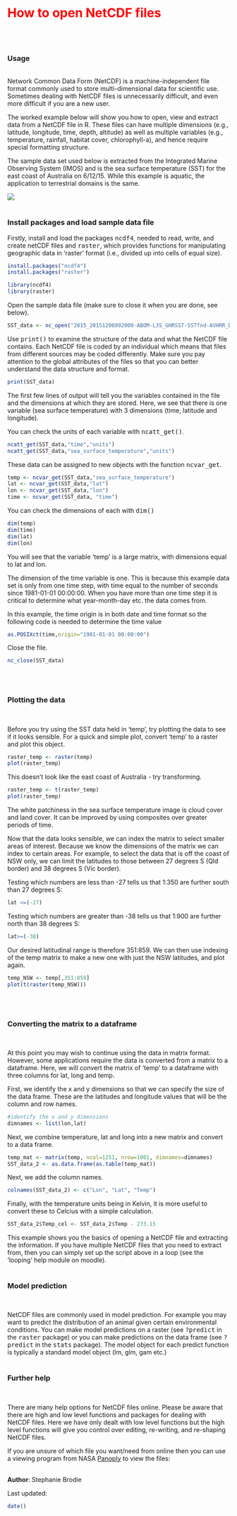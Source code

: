 <span style="color:red">How to open NetCDF files
========================================================
<br><br>

### Usage
<br>
Network Common Data Form (NetCDF) is a machine-independent file format commonly used to store multi-dimensional data for scientific use. Sometimes dealing with NetCDF files is unnecessarily difficult, and even more difficult if you are a new user. 

The worked example below will show you how to open, view and extract data from a NetCDF file in R. These files can have multiple dimensions (e.g., latitude, longitude, time, depth, altitude) as well as multiple variables (e.g., temperature, rainfall, habitat cover, chlorophyll-a), and hence require special formatting structure.

The sample data set used below is extracted from the Integrated Marine Observing System (IMOS) and is the sea surface temperature (SST) for the east coast of Australia on 6/12/15. While this example is aquatic, the application to terrestrial domains is the same. 

![](NetCDF_method_image.jpg)
<br><br>

### Install packages and load sample data file

Firstly, install and load the packages <font face="monospace">ncdf4</font>, needed to read, write, and create netCDF files and <font face="monospace">raster</font>, which provides functions for manipulating geographic data in 'raster' format (i.e., divided up into cells of equal size).

```{r,eval=FALSE}
install.packages("ncdf4")
install.packages("raster")
```

```{r,warning=FALSE}
library(ncdf4)
library(raster)
```

Open the sample data file (make sure to close it when you are done, see below).

```{r}
SST_data <- nc_open("2015_20151206092000-ABOM-L3S_GHRSST-SSTfnd-AVHRR_D-1d_dn-v02.nc")
```

Use <font face="monospace">print()</font> to examine the structure of the data and what the NetCDF file contains. Each NetCDF file is coded by an individual which means that files from different sources may be coded differently. Make sure you pay attention to the global attributes of the files so that you can better understand the data structure and format. 

```{r}
print(SST_data)
```

The first few lines of output will tell you the variables contained in the file and the dimensions at which they are stored. Here, we see that there is one variable (sea surface temperature) with 3 dimensions (time, latitude and longitude). 

You can check the units of each variable with <font face="monospace">ncatt_get()</font>.

```{r,eval=FALSE}
ncatt_get(SST_data,"time","units")
ncatt_get(SST_data,"sea_surface_temperature","units")
```

These data can be assigned to new objects with the function <font face="monospace">ncvar_get</font>.

```{r}
temp <- ncvar_get(SST_data,"sea_surface_temperature")
lat <- ncvar_get(SST_data,"lat")
lon <- ncvar_get(SST_data,"lon")
time <- ncvar_get(SST_data, "time")
```


You can check the dimensions of each with <font face="monospace">dim()</font>
```{r,eval=FALSE}
dim(temp)
dim(time)
dim(lat)
dim(lon)

```

You will see that the variable 'temp' is a large matrix, with dimensions equal to lat and lon. 

The dimension of the time variable is one. This is because this example data set is only from one time step, with time equal to the number of seconds since 1981-01-01 00:00:00. When you have more than one time step it is critical to determine what year-month-day etc. the data comes from. 

In this example, the time origin is in both date and time format so the following code is needed to determine the time value
```{r,eval=FALSE}
as.POSIXct(time,origin="1981-01-01 00:00:00")
```

Close the file.

```{r,eval=FALSE}
nc_close(SST_data)
```
<br><br>

### Plotting the data
<br>

Before you try using the SST data held in 'temp', try plotting the data to see if it looks sensible. For a quick and simple plot, convert 'temp' to a raster and plot this object.


```{r}
raster_temp <- raster(temp)
plot(raster_temp)

```

This doesn't look like the east coast of Australia - try transforming.

```{r}
raster_temp <- t(raster_temp)
plot(raster_temp)
```

The white patchiness in the sea surface temperature image is cloud cover and land cover. It can be improved by using composites over greater periods of time. 

Now that the data looks sensible, we can index the matrix to select smaller areas of interest. Because we know the dimensions of the matrix we can index to certain areas. For example, to select the data that is off the coast of NSW only, we can limit the latitudes to those between 27 degrees S (Qld border) and 38 degrees S (Vic border). 

Testing which numbers are less than -27 tells us that 1:350 are further south than 27 degrees S:

```{r,eval=FALSE}
lat <=(-27)
```

Testing which numbers are greater than -38 tells us that 1:900 are further north than 38 degrees S:
```{r,eval=FALSE}
lat>=(-38)
```

Our desired latitudinal range is therefore 351:859. We can then use indexing of the temp matrix to make a new one with just the NSW latitudes, and plot again.

```{r,eval=FALSE}
temp_NSW <- temp[,351:859]
plot(t(raster(temp_NSW)))
```
<br><br>

### Converting the matrix to a dataframe
<br>

At this point you may wish to continue using the data in matrix format. However, some applications require the data is converted from a matrix to a dataframe. Here, we will convert the matrix of 'temp' to a dataframe with three columns for lat, long and temp. 

First, we identify the x and y dimensions so that we can specify the size of the data frame. These are the latitudes and longitude values that will be the column and row names.

```{r}
#identify the x and y dimensions
dimnames <- list(lon,lat) 
```

Next, we combine temperature, lat and long into a new matrix and convert to a data frame.
```{r}
temp_mat <- matrix(temp, ncol=1251, nrow=1001, dimnames=dimnames) 
SST_data_2 <- as.data.frame(as.table(temp_mat))
```

Next, we add the column names.
```{r}
colnames(SST_data_2) <- c("Lon", "Lat", "Temp")
```

Finally, with the temperature units being in Kelvin, it is more useful to convert these to Celcius with a simple calculation.

```{r,eval=FALSE}
SST_data_2$Temp_cel <- SST_data_2$Temp - 273.15
```

This example shows you the basics of opening a NetCDF file and extracting the information. If you have multiple NetCDF files that you need to extract from, then you can simply set up the script above in a loop (see the 'looping' help module on moodle).
<br><br>


### Model prediction
<br>

NetCDF files are commonly used in model prediction. For example you may want to predict the distribution of an animal given certain environmental conditions. You can make model predictions on a raster (see <font face="monospace">?predict</font> in the <font face="monospace">raster</font> package) or you can make predictions on the data frame (see <font face="monospace">?predict</font> in the <font face="monospace">stats</font> package). The model object for each predict function is typically a standard model object (lm, glm, gam etc.)
<br><br>

### Further help
<br>

There are many help options for NetCDF files online. Please be aware that there are high and low level functions and packages for dealing with NetCDF files. Here we have only dealt with low level functions but the high level functions will give you control over editing, re-writing, and re-shaping NetCDF files. 

If you are unsure of which file you want/need from online then you can use a viewing program from NASA [Panoply](http://www.giss.nasa.gov/tools/panoply/) to view the files: 
<br><br>

**Author**: Stephanie Brodie
<br>

Last updated:
```{r,echo=F}
date()
```

